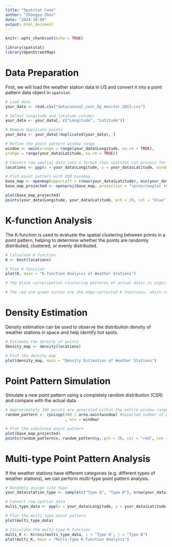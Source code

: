 ```yaml
---
title: "Spatstat Case"
author: "Zhongyu Zhou"
date: "2024-10-09"
output: html_document
---
```


```r
knitr::opts_chunk$set(echo = TRUE)

library(spatstat)
library(OpenStreetMap)
```

# Data Preparation

First, we will load the weather station data in US and convert it into a point pattern data object in `spatstat`.

```r
# Load data
your_data <- read.csv("data/annual_conc_by_monitor_2023.csv")

# Select longitude and latitude columns
your_data <- your_data[, c("Longitude", "Latitude")]

# Remove duplicate points
your_data <- your_data[!duplicated(your_data), ]

# Define the point pattern window range
window <- owin(xrange = range(your_data$Longitude, na.rm = TRUE),
yrange = range(your_data$Latitude, na.rm = TRUE))

# Convert raw spatial data into a format that spatstat can process for further analysis
locations <- ppp(x = your_data$Longitude, y = your_data$Latitude, window = window)

# Plot point pattern with OSM basemap
base_map <- openmap(upperLeft = c(max(your_data$Latitude), min(your_data$Longitude)), lowerRight = c(min(your_data$Latitude), max(your_data$Longitude)), type = "osm") # Define the boundaries of the basemap
base_map_projected <- openproj(base_map, projection = "+proj=longlat +datum=WGS84") # Convert the projection of the base map

plot(base_map_projected)
points(your_data$Longitude, your_data$Latitude, pch = 20, col = "blue", cex = 0.6)
```

# K-function Analysis

The K-function is used to evaluate the spatial clustering between points in a point pattern, helping to determine whether the points are randomly distributed, clustered, or evenly distributed.

```r
# Calculate K function
K <- Kest(locations)

# Plot K function
plot(K, main = "K-function Analysis of Weather Stations")

# The black curve(spatial clustering patterns of actual data) is significantly higher than the blue completely random distribution (CSR) curve, which indicates that the distribution of weather stations has significant spatial aggregation. That is, weather stations are not randomly distributed but tend to be concentrated in certain areas.

# The red and green curves are the edge-corrected K functions, which reduce the deviation due to boundary effects.
```

# Density Estimation

Density estimation can be used to observe the distribution density of weather stations in space and help identify hot spots.

```r
# Estimate the density of points
density_map <- density(locations)

# Plot the density map
plot(density_map, main = "Density Estimation of Weather Stations")
```

# Point Pattern Simulation

Simulate a new point pattern using a completely random distribution (CSR) and compare with the actual data.

```r
# Approximately 300 points are generated within the entire window range.
random_pattern <- rpoispp(300 / area.owin(window) #expected number of points per unit area
                          , win = window)

# Plot the simulated point pattern
plot(base_map_projected)
points(random_pattern$x, random_pattern$y, pch = 20, col = "red", cex = 0.6)
```

# Multi-type Point Pattern Analysis

If the weather stations have different categories (e.g. different types of weather stations), we can perform multi-type point pattern analysis.

```r
# Randomly assign site type
your_data$station_type <- sample(c("Type A", "Type B"), nrow(your_data), replace = TRUE)

# Convert raw spatial data
multi_type_data <- ppp(x = your_data$Longitude, y = your_data$Latitude, marks = factor(your_data$station_type), window = window)

# Plot the multi-type point pattern
plot(multi_type_data)

# Calculate the multi-type K-function
multi_K <- Kcross(multi_type_data, i = "Type A", j = "Type B")
plot(multi_K, main = "Multi-type K-function Analysis")

```